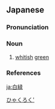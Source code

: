 ==Japanese==
{{ja-kanjitab|びゃく|ろく|yomi=o}}

===Pronunciation===
{{ja-pron|yomi=goon|びゃくろく|acc=0|acc_ref=DJR}}

===Noun===
{{ja-noun|びゃくろく}}

# [[whitish]] [[green]]

===References===
<references/>

[[Category:ja:Greens|ひゃくろく']]

[[ja:白緑]]